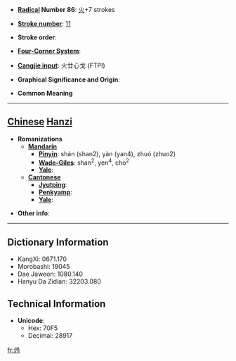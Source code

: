 * '''[[Wiktionary:Chinese radical index| Radical]] Number 86''': [[Wiktionary:Chinese radical index 火|火]]+7 strokes

* '''[[Wiktionary:Chinese total strokes index|Stroke number]]''': [[Wiktionary:Chinese total strokes index 11|11]]

* '''Stroke order''': 

* '''[[Wiktionary:Chinese four corner index|Four-Corner System]]''': 

* '''[[Wiktionary:Chinese Cangjie index|Cangjie input]]''': 火廿心戈 (FTPI)

* '''Graphical Significance and Origin''': 

* '''Common Meaning'''

----

== [[Chinese]] [[Hanzi]] ==

* '''Romanizations'''
** '''[[Mandarin]]'''
*** '''[[Pinyin]]''': shán (shan2), yàn (yan4), zhuó (zhuo2)
*** '''[[Wade-Giles]]''': shan<sup>2</sup>, yen<sup>4</sup>, cho<sup>2</sup>
*** '''[[Yale]]''': 
** '''[[Cantonese]]'''
*** '''[[Jyutping]]''':
*** '''[[Penkyamp]]''': 
*** '''[[Yale]]''': 

* '''Other info''': 

----

== Dictionary Information ==

* KangXi: 0671.170
* Morobashi: 19045
* Dae Jaweon: 1080.140
* Hanyu Da Zidian: 32203.080

== Technical Information ==

* '''Unicode''':
** Hex: 70F5
** Decimal: 28917

[[fr:烵]]